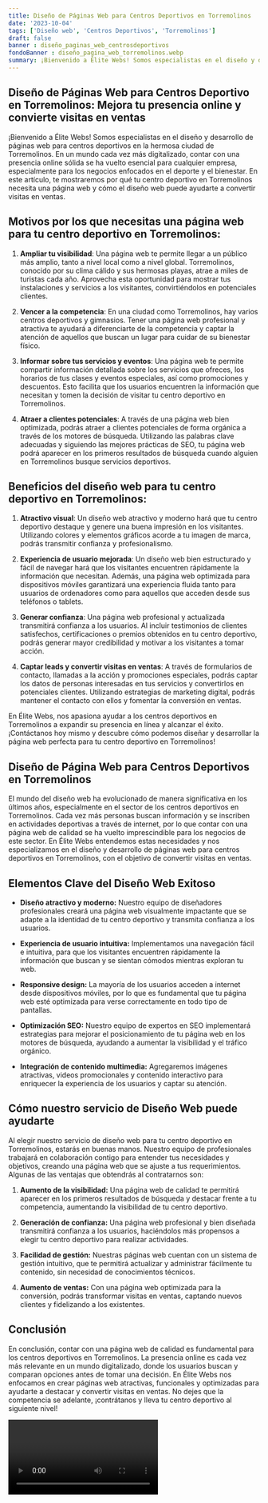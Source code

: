 ```yaml
---
title: Diseño de Páginas Web para Centros Deportivos en Torremolinos
date: '2023-10-04'
tags: ['Diseño web', 'Centros Deportivos', 'Torremolinos']
draft: false
banner : diseño_paginas_web_centrosdeportivos
fondoBanner : diseño_pagina_web_torremolinos.webp
summary: ¡Bienvenido a Élite Webs! Somos especialistas en el diseño y desarrollo de páginas web para centros deportivos en la hermosa ciudad de Torremolinos. En un mundo cada vez más digitalizado, contar con una presencia online sólida se ha vuelto esencial para cualquier empresa, especialmente para los negocios enfocados en el deporte y el bienestar. En este artículo, te mostraremos por qué tu centro deportivo en Torremolinos necesita una página web y cómo el diseño web puede ayudarte a convertir visitas en ventas.
---
```


## Diseño de Páginas Web para Centros Deportivo en Torremolinos: Mejora tu presencia online y convierte visitas en ventas

¡Bienvenido a Élite Webs! Somos especialistas en el diseño y desarrollo de páginas web para centros deportivos en la hermosa ciudad de Torremolinos. En un mundo cada vez más digitalizado, contar con una presencia online sólida se ha vuelto esencial para cualquier empresa, especialmente para los negocios enfocados en el deporte y el bienestar. En este artículo, te mostraremos por qué tu centro deportivo en Torremolinos necesita una página web y cómo el diseño web puede ayudarte a convertir visitas en ventas.

## Motivos por los que necesitas una página web para tu centro deportivo en Torremolinos:

1. **Ampliar tu visibilidad**: Una página web te permite llegar a un público más amplio, tanto a nivel local como a nivel global. Torremolinos, conocido por su clima cálido y sus hermosas playas, atrae a miles de turistas cada año. Aprovecha esta oportunidad para mostrar tus instalaciones y servicios a los visitantes, convirtiéndolos en potenciales clientes.

2. **Vencer a la competencia**: En una ciudad como Torremolinos, hay varios centros deportivos y gimnasios. Tener una página web profesional y atractiva te ayudará a diferenciarte de la competencia y captar la atención de aquellos que buscan un lugar para cuidar de su bienestar físico.

3. **Informar sobre tus servicios y eventos**: Una página web te permite compartir información detallada sobre los servicios que ofreces, los horarios de tus clases y eventos especiales, así como promociones y descuentos. Esto facilita que los usuarios encuentren la información que necesitan y tomen la decisión de visitar tu centro deportivo en Torremolinos.

4. **Atraer a clientes potenciales**: A través de una página web bien optimizada, podrás atraer a clientes potenciales de forma orgánica a través de los motores de búsqueda. Utilizando las palabras clave adecuadas y siguiendo las mejores prácticas de SEO, tu página web podrá aparecer en los primeros resultados de búsqueda cuando alguien en Torremolinos busque servicios deportivos.

## Beneficios del diseño web para tu centro deportivo en Torremolinos:

1. **Atractivo visual**: Un diseño web atractivo y moderno hará que tu centro deportivo destaque y genere una buena impresión en los visitantes. Utilizando colores y elementos gráficos acorde a tu imagen de marca, podrás transmitir confianza y profesionalismo.

2. **Experiencia de usuario mejorada**: Un diseño web bien estructurado y fácil de navegar hará que los visitantes encuentren rápidamente la información que necesitan. Además, una página web optimizada para dispositivos móviles garantizará una experiencia fluida tanto para usuarios de ordenadores como para aquellos que acceden desde sus teléfonos o tablets.

3. **Generar confianza**: Una página web profesional y actualizada transmitirá confianza a los usuarios. Al incluir testimonios de clientes satisfechos, certificaciones o premios obtenidos en tu centro deportivo, podrás generar mayor credibilidad y motivar a los visitantes a tomar acción.

4. **Captar leads y convertir visitas en ventas**: A través de formularios de contacto, llamadas a la acción y promociones especiales, podrás captar los datos de personas interesadas en tus servicios y convertirlos en potenciales clientes. Utilizando estrategias de marketing digital, podrás mantener el contacto con ellos y fomentar la conversión en ventas.

En Élite Webs, nos apasiona ayudar a los centros deportivos en Torremolinos a expandir su presencia en línea y alcanzar el éxito. ¡Contáctanos hoy mismo y descubre cómo podemos diseñar y desarrollar la página web perfecta para tu centro deportivo en Torremolinos!

<GifSeo />

<Cta />

## Diseño de Página Web para Centros Deportivos en Torremolinos

El mundo del diseño web ha evolucionado de manera significativa en los últimos años, especialmente en el sector de los centros deportivos en Torremolinos. Cada vez más personas buscan información y se inscriben en actividades deportivas a través de internet, por lo que contar con una página web de calidad se ha vuelto imprescindible para los negocios de este sector. En Élite Webs entendemos estas necesidades y nos especializamos en el diseño y desarrollo de páginas web para centros deportivos en Torremolinos, con el objetivo de convertir visitas en ventas.

## Elementos Clave del Diseño Web Exitoso

- **Diseño atractivo y moderno:** Nuestro equipo de diseñadores profesionales creará una página web visualmente impactante que se adapte a la identidad de tu centro deportivo y transmita confianza a los usuarios. 

- **Experiencia de usuario intuitiva:** Implementamos una navegación fácil e intuitiva, para que los visitantes encuentren rápidamente la información que buscan y se sientan cómodos mientras exploran tu web.

- **Responsive design:** La mayoría de los usuarios acceden a internet desde dispositivos móviles, por lo que es fundamental que tu página web esté optimizada para verse correctamente en todo tipo de pantallas.

- **Optimización SEO:** Nuestro equipo de expertos en SEO implementará estrategias para mejorar el posicionamiento de tu página web en los motores de búsqueda, ayudando a aumentar la visibilidad y el tráfico orgánico.

- **Integración de contenido multimedia:** Agregaremos imágenes atractivas, videos promocionales y contenido interactivo para enriquecer la experiencia de los usuarios y captar su atención.

## Cómo nuestro servicio de Diseño Web puede ayudarte

Al elegir nuestro servicio de diseño web para tu centro deportivo en Torremolinos, estarás en buenas manos. Nuestro equipo de profesionales trabajará en colaboración contigo para entender tus necesidades y objetivos, creando una página web que se ajuste a tus requerimientos. Algunas de las ventajas que obtendrás al contratarnos son:

1. **Aumento de la visibilidad:** Una página web de calidad te permitirá aparecer en los primeros resultados de búsqueda y destacar frente a tu competencia, aumentando la visibilidad de tu centro deportivo.

2. **Generación de confianza:** Una página web profesional y bien diseñada transmitirá confianza a los usuarios, haciéndolos más propensos a elegir tu centro deportivo para realizar actividades.

3. **Facilidad de gestión:** Nuestras páginas web cuentan con un sistema de gestión intuitivo, que te permitirá actualizar y administrar fácilmente tu contenido, sin necesidad de conocimientos técnicos.

4. **Aumento de ventas:** Con una página web optimizada para la conversión, podrás transformar visitas en ventas, captando nuevos clientes y fidelizando a los existentes.

## Conclusión

En conclusión, contar con una página web de calidad es fundamental para los centros deportivos en Torremolinos. La presencia online es cada vez más relevante en un mundo digitalizado, donde los usuarios buscan y comparan opciones antes de tomar una decisión. En Élite Webs nos enfocamos en crear páginas web atractivas, funcionales y optimizadas para ayudarte a destacar y convertir visitas en ventas. No dejes que la competencia se adelante, ¡contrátanos y lleva tu centro deportivo al siguiente nivel!

<Video />

<CtaBot job='Centros Deportivos' city='Torremolinos'/>

<Gmaps query='Torremolinos+españa+maps' />